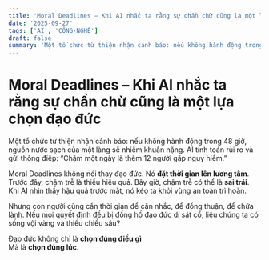 ```yaml
---
title: 'Moral Deadlines – Khi AI nhắc ta rằng sự chần chừ cũng là một lựa chọn đạo đức'
date: '2025-09-27'
tags: ['AI', 'CÔNG-NGHỆ']
draft: false
summary: 'Một tổ chức từ thiện nhận cảnh báo: nếu không hành động trong 48 giờ, nguồn nước sạch của một làng s'
---
```


# Moral Deadlines – Khi AI nhắc ta rằng sự chần chừ cũng là một lựa chọn đạo đức

Một tổ chức từ thiện nhận cảnh báo: nếu không hành động trong 48 giờ, nguồn nước sạch của một làng sẽ nhiễm khuẩn nặng. AI tính toán rủi ro và gửi thông điệp: “Chậm một ngày là thêm 12 người gặp nguy hiểm.”

Moral Deadlines không nói thay đạo đức. Nó **đặt thời gian lên lương tâm**. Trước đây, chậm trễ là thiếu hiệu quả. Bây giờ, chậm trễ có thể là **sai trái**. Khi AI nhìn thấy hậu quả trước mắt, nó kéo ta khỏi vùng an toàn trì hoãn.

Nhưng con người cũng cần thời gian để cân nhắc, để đồng thuận, để chữa lành. Nếu mọi quyết định đều bị đồng hồ đạo đức dí sát cổ, liệu chúng ta có sống vội vàng và thiếu chiều sâu?

Đạo đức không chỉ là **chọn đúng điều gì**  
Mà là **chọn đúng lúc**.